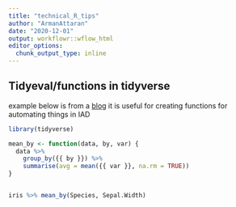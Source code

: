 ```yaml
---
title: "technical_R_tips"
author: "ArmanAttaran"
date: "2020-12-01"
output: workflowr::wflow_html
editor_options:
  chunk_output_type: inline
---
```


## Tidyeval/functions in tidyverse

example below is from a [blog](https://www.tidyverse.org/blog/2020/02/glue-strings-and-tidy-eval/) it is useful for creating functions for automating things in IAD

```r

library(tidyverse)

mean_by <- function(data, by, var) {
  data %>%
    group_by({{ by }}) %>%
    summarise(avg = mean({{ var }}, na.rm = TRUE))
}


iris %>% mean_by(Species, Sepal.Width)



```
